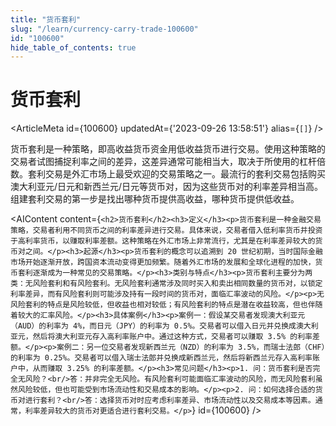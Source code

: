 ```yaml
---
title: "货币套利"
slug: "/learn/currency-carry-trade-100600"
id: "100600"
hide_table_of_contents: true
---
```



# 货币套利

<ArticleMeta id={100600} updatedAt={'2023-09-26 13:58:51'} alias={`[]`} />
<div className='border-solid border-b border-t-0 my-4 border-[var(--ifm-color-gray-300)]' />

货币套利是一种策略，即高收益货币资金用低收益货币进行交易。使用这种策略的交易者试图捕捉利率之间的差异，这差异通常可能相当大，取决于所使用的杠杆倍数。套利交易是外汇市场上最受欢迎的交易策略之一。最流行的套利交易包括购买澳大利亚元/日元和新西兰元/日元等货币对，因为这些货币对的利率差异相当高。组建套利交易的第一步是找出哪种货币提供高收益，哪种货币提供低收益。

<AIContent content={`<h2>货币套利</h2><h3>定义</h3><p>货币套利是一种金融交易策略，交易者利用不同货币之间的利率差异进行交易。具体来说，交易者借入低利率货币并投资于高利率货币，以赚取利率差额。这种策略在外汇市场上非常流行，尤其是在利率差异较大的货币对之间。</p><h3>起源</h3><p>货币套利的概念可以追溯到 20 世纪初期，当时国际金融市场开始逐渐开放，跨国资本流动变得更加频繁。随着外汇市场的发展和全球化进程的加快，货币套利逐渐成为一种常见的交易策略。</p><h3>类别与特点</h3><p>货币套利主要分为两类：无风险套利和有风险套利。无风险套利通常涉及同时买入和卖出相同数量的货币对，以锁定利率差异，而有风险套利则可能涉及持有一段时间的货币对，面临汇率波动的风险。</p><p>无风险套利的特点是风险较低，但收益也相对较低；有风险套利的特点是潜在收益较高，但也伴随着较大的汇率风险。</p><h3>具体案例</h3><p>案例一：假设某交易者发现澳大利亚元（AUD）的利率为 4%，而日元（JPY）的利率为 0.5%。交易者可以借入日元并兑换成澳大利亚元，然后将澳大利亚元存入高利率账户中。通过这种方式，交易者可以赚取 3.5% 的利率差额。</p><p>案例二：另一位交易者发现新西兰元（NZD）的利率为 3.5%，而瑞士法郎（CHF）的利率为 0.25%。交易者可以借入瑞士法郎并兑换成新西兰元，然后将新西兰元存入高利率账户中，从而赚取 3.25% 的利率差额。</p><h3>常见问题</h3><p>1. 问：货币套利是否完全无风险？<br/>答：并非完全无风险。有风险套利可能面临汇率波动的风险，而无风险套利虽然风险较低，但也可能受到市场流动性和交易成本的影响。</p><p>2. 问：如何选择合适的货币对进行套利？<br/>答：选择货币对时应考虑利率差异、市场流动性以及交易成本等因素。通常，利率差异较大的货币对更适合进行套利交易。</p>`} id={100600} />
